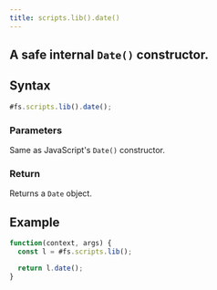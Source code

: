 ```yaml
---
title: scripts.lib().date()
---
```


## A safe internal `Date()` constructor.

## Syntax

```js
#fs.scripts.lib().date();
```

### Parameters

Same as JavaScript's `Date()` constructor.

### Return

Returns a `Date` object.

## Example

```js
function(context, args) {
  const l = #fs.scripts.lib();

  return l.date();
}
```
